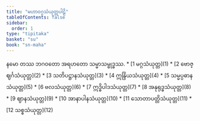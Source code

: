 ```yaml
---
title: "မဟာဝဂ္ဂသံယုတ္တပါဠိ"
tableOfContents: false
sidebar:
  order: 1
type: "tipitaka"
basket: "su"
book: "sn-maha"
---
```


<Paragraph number="1" type="center" book="sn-maha">
နမော တဿ ဘဂဝတော အရဟတော သမ္မာသမ္ဗုဒ္ဓဿ.

</Paragraph>

<TableOfContents book="sn-maha">
* [1 မဂ္ဂသံယုတ္တ](1)
* [2 ဗောဇ္ဈင်္ဂသံယုတ္တ](2)
* [3 သတိပဋ္ဌာနသံယုတ္တ](3)
* [4 ဣန္ဒြိယသံယုတ္တ](4)
* [5 သမ္မပ္ပဓာနသံယုတ္တ](5)
* [6 ဗလသံယုတ္တ](6)
* [7 ဣဒ္ဓိပါဒသံယုတ္တ](7)
* [8 အနုရုဒ္ဓသံယုတ္တ](8)
* [9 ဈာနသံယုတ္တ](9)
* [10 အာနာပါနသံယုတ္တ](10)
* [11 သောတာပတ္တိသံယုတ္တ](11)
* [12 သစ္စသံယုတ္တ](12)
</TableOfContents>
